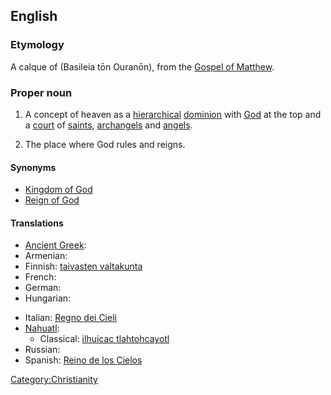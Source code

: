 ==English==
{{wikipedia|Kingdom of God}}

===Etymology===
A calque of {{etyl|grc}} {{polytonic|[[Βασιλεία τῶν Οὐρανῶν]]}} (Basileia tōn Ouranōn), from the [[w:Gospel of Matthew|Gospel of Matthew]].

===Proper noun===
{{en-proper-noun|sg=[[kingdom|Kingdom]] of [[heaven|Heaven]]}}

# {{Christianity}} A concept of heaven as a [[hierarchical]] [[dominion]] with [[God]] at the top and a [[court]] of [[saint]]s, [[archangel]]s and [[angel]]s.
# The place where God rules and reigns.

====Synonyms====
* [[Kingdom of God]]
* [[Reign of God]]

====Translations====
{{trans-top|Christian concept}}
* [[Ancient Greek]]: {{tø|grc|Βασιλεία τῶν Οὐρανῶν|sc=polytonic}}
* Armenian: {{t|hy|երկնքի արքայություն|tr=erknk’i ark’ayut’yun|sc=Armn}}
* Finnish: [[taivasten valtakunta]]
* French: {{t+|fr|Royaume des cieux|m}}
* German: {{t-|de|Himmelreich|n}}
* Hungarian: {{t+|hu|mennyország}}
{{trans-mid}}
* Italian: [[Regno dei Cieli]]
* [[Nahuatl]]:
** Classical: [[ilhuicac tlahtohcayotl]]
* Russian: {{t|ru|Царство Небесное|n|tr=cárstvo nebésnoje|sc=Cyrl}}
* Spanish: [[Reino de los Cielos]]
{{trans-bottom}}

[[Category:Christianity]]